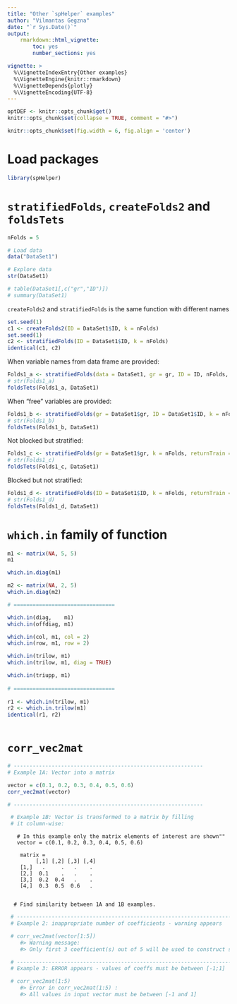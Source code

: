 ```yaml
---
title: "Other `spHelper` examples"
author: "Vilmantas Gegzna"
date: "`r Sys.Date()`"
output:
    rmarkdown::html_vignette: 
        toc: yes
        number_sections: yes

vignette: >
  %\VignetteIndexEntry{Other examples}
  %\VignetteEngine{knitr::rmarkdown}
  %\VignetteDepends{plotly}
  %\VignetteEncoding{UTF-8}
---
```

```r
optDEF <- knitr::opts_chunk$get()
knitr::opts_chunk$set(collapse = TRUE, comment = "#>")

knitr::opts_chunk$set(fig.width = 6, fig.align = 'center')
```

Load packages
==============
```r
library(spHelper)


```


`stratifiedFolds`, `createFolds2` and `foldsTets`
================================================

```r
nFolds = 5

# Load data
data("DataSet1")

# Explore data
str(DataSet1)

# table(DataSet1[,c("gr","ID")])
# summary(DataSet1)
```

`createFolds2` and `stratifiedFolds` is the same function with different names
```r
set.seed(1)
c1 <- createFolds2(ID = DataSet1$ID, k = nFolds)
set.seed(1)
c2 <- stratifiedFolds(ID = DataSet1$ID, k = nFolds)
identical(c1, c2)
```

When variable names from data frame are provided:
```r
Folds1_a <- stratifiedFolds(data = DataSet1, gr = gr, ID = ID, nFolds, returnTrain = FALSE)
# str(Folds1_a)
foldsTets(Folds1_a, DataSet1)

```

When "free" variables are provided:
```r
Folds1_b <- stratifiedFolds(gr = DataSet1$gr, ID = DataSet1$ID, k = nFolds, returnTrain = FALSE)
# str(Folds1_b)
foldsTets(Folds1_b, DataSet1)
```

Not blocked but stratified:
```r
Folds1_c <- stratifiedFolds(gr = DataSet1$gr, k = nFolds, returnTrain = FALSE)
# str(Folds1_c)
foldsTets(Folds1_c, DataSet1)
```

Blocked but not stratified:
```r
Folds1_d <- stratifiedFolds(ID = DataSet1$ID, k = nFolds, returnTrain = FALSE)
# str(Folds1_d)
foldsTets(Folds1_d, DataSet1)

```

`which.in` family of function 
==============================

```r
m1 <- matrix(NA, 5, 5)
m1

which.in.diag(m1)

m2 <- matrix(NA, 2, 5)
which.in.diag(m2)

# ================================

which.in(diag,    m1)
which.in(offdiag, m1)

which.in(col, m1, col = 2)
which.in(row, m1, row = 2)

which.in(trilow, m1)
which.in(trilow, m1, diag = TRUE)

which.in(triupp, m1)
 
# ================================
 
r1 <- which.in(trilow, m1)
r2 <- which.in.trilow(m1)
identical(r1, r2)
 
```

`corr_vec2mat`
==================

```r
# ------------------------------------------------------------
# Example 1A: Vector into a matrix

vector = c(0.1, 0.2, 0.3, 0.4, 0.5, 0.6)
corr_vec2mat(vector)

# ------------------------------------------------------------

 # Example 1B: Vector is transformed to a matrix by filling
 # it column-wise:
```

```
   # In this example only the matrix elements of interest are shown""
   vector = c(0.1, 0.2, 0.3, 0.4, 0.5, 0.6)
  
    matrix =
         [,1] [,2] [,3] [,4]
    [1,]   .     .   .    .
    [2,]  0.1    .   .    .
    [3,]  0.2  0.4   .    .
    [4,]  0.3  0.5  0.6   .
  
  
  # Find similarity between 1A and 1B examples.
```
 
```r
 # ---------------------------------------------------------------------
 # Example 2: inappropriate number of coefficients - warning appears

 # corr_vec2mat(vector[1:5])
    #> Warning message:
    #> Only first 3 coefficient(s) out of 5 will be used to construct symmetric matrix with 3 rows.

 # --------------------------------------------------------------------
 # Example 3: ERROR appears - values of coeffs must be between [-1;1]

 # corr_vec2mat(1:5)
    #> Error in corr_vec2mat(1:5) :
    #> All values in input vector must be between [-1 and 1]

```

